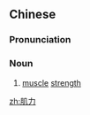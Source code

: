 ==Chinese==
{{zh-forms}}

===Pronunciation===
{{zh-pron
|m=jīlì
|cat=n
}}

===Noun===
{{zh-noun}}

# [[muscle]] [[strength]]

[[zh:肌力]]
